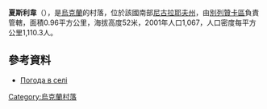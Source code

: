 {{coord|46|53|50|N|31|28|19|E|scale:100000|display=title}}

'''夏斯利韋'''（{{lang-uk|Щасливе}}），是[[烏克蘭|烏克蘭]]的村落，位於該國南部[[尼古拉耶夫州|尼古拉耶夫州]]，由[[別列贊卡區|別列贊卡區]]負責管轄，面積0.96平方公里，海拔高度52米，2001年人口1,067，人口密度每平方公里1,110.3人。

==參考資料==
* [http://weather.in.ua/ua/nikolaevskaja/27816 Погода в селі] {{Wayback|url=http://weather.in.ua/ua/nikolaevskaja/27816 |date=20161011055401 }}

{{Ukraine-geo-stub}}
[[Category:烏克蘭村落|Category:烏克蘭村落]]